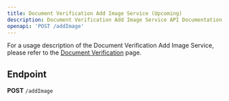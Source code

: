 ```yaml
---
title: Document Verification Add Image Service (Upcoming)
description: Document Verification Add Image Service API Documentation
openapi: 'POST /addImage'
---
```


For a usage description of the Document Verification Add Image Service, please refer to the [Document Verification](/essentials/documentVerification) page.

## Endpoint 

**POST** `/addImage`
